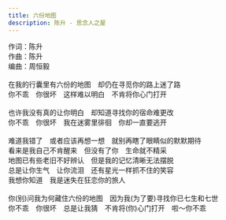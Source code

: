 ```yaml
---
title: 六份地图
description: 陈升 - 思念人之屋
---
```


作词：陈升<br />作曲：陈升<br />编曲：周恒毅<br /><br />在我的行囊里有六份的地图　却仍在寻觅你的路上迷了路<br />你不乖　你很坏　这样难以明白　不肯将你心门打开<br /><br />也许我没有真的让你明白　却知道寻找你的宿命难更改<br />你不乖　你很坏　我在迷雾里徘徊　你却一直要逃开<br /><br />难道我错了　或者应该再想一想　就别再瞎了眼睛似的默默期待<br />看来是我自己不肯醒来　但没有了你　生命就不精采<br />地图已有些老旧不好辨认　但是我的记忆清晰无法摆脱<br />总是让你生气　让你流泪　还有星光一样抓不住的笑容<br />我想你知道　我是迷失在狂恋你的旅人<br /><br />你(别)问我为何藏住六份的地图　因为我(为了要)寻找你已七生和七世<br />你不乖　你很坏　总是让我猜　不肯将(你)心门打开　啦～你不乖